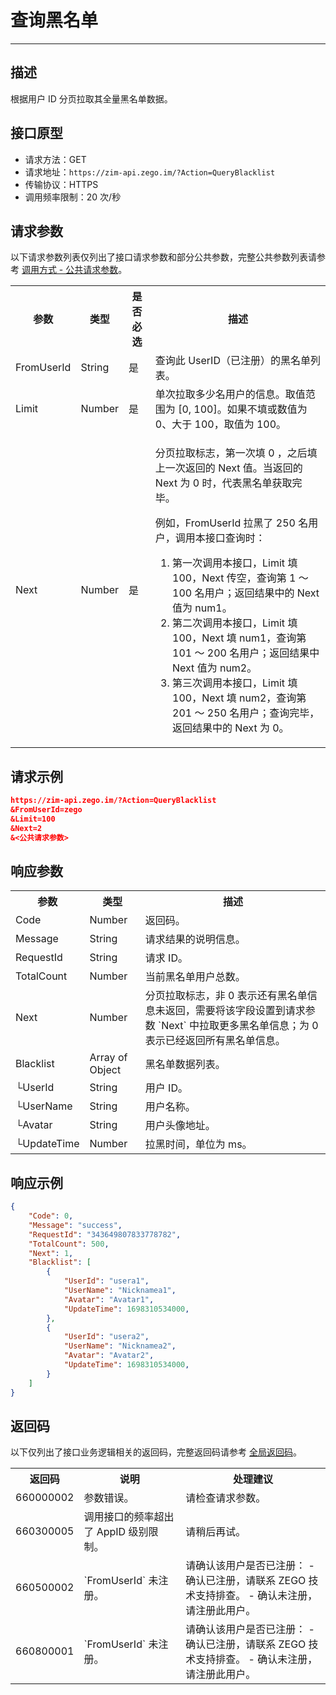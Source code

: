 # 查询黑名单

- - -

## 描述

根据用户 ID 分页拉取其全量黑名单数据。

## 接口原型

- 请求方法：GET
- 请求地址：`https://zim-api.zego.im/?Action=QueryBlacklist`
- 传输协议：HTTPS
- 调用频率限制：20 次/秒


## 请求参数

以下请求参数列表仅列出了接口请求参数和部分公共参数，完整公共参数列表请参考 [调用方式 - 公共请求参数](../Accessing%20Server%20APIs.mdx#2-公共参数)。

<table>
<tbody><tr>
<th>参数</th>
<th>类型</th>
<th>是否必选</th>
<th>描述</th>
</tr>
<tr>
<td>FromUserId</td>
<td>String</td>
<td>是</td>
<td>查询此 UserID（已注册）的黑名单列表。</td>
</tr>
<tr>
<td>Limit</td>
<td>Number</td>
<td>是</td>
<td>单次拉取多少名用户的信息。取值范围为 [0, 100]。如果不填或数值为 0、大于 100，取值为 100。</td>
</tr>
<tr>
<td>Next</td>
<td>Number</td>
<td>是</td>
<td><p>分页拉取标志，第一次填 0 ，之后填上一次返回的 Next 值。当返回的 Next 为 0 时，代表黑名单获取完毕。</p><p> 例如，FromUserId 拉黑了 250 名用户，调用本接口查询时：</p><ol><li> 第一次调用本接口，Limit 填 100，Next 传空，查询第 1 ～ 100 名用户；返回结果中的 Next 值为 num1。</li><li> 第二次调用本接口，Limit 填 100，Next 填 num1，查询第 101 ～ 200 名用户；返回结果中 Next 值为 num2。</li><li> 第三次调用本接口，Limit 填 100，Next 填 num2，查询第 201 ～ 250 名用户；查询完毕，返回结果中的 Next 为 0。</li></ol><p></p></td>
</tr>
</tbody></table>


## 请求示例

```json
https://zim-api.zego.im/?Action=QueryBlacklist
&FromUserId=zego
&Limit=100
&Next=2
&<公共请求参数>
```

## 响应参数

<table class="collapsible-table" >
<tbody><tr data-row-level="1">
<th>参数</th>
<th>类型</th>
<th>描述</th>
</tr>
<tr data-row-level="2">
<td>Code</td>
<td>Number</td>
<td>返回码。</td>
</tr>
<tr data-row-level="3">
<td>Message</td>
<td>String</td>
<td>请求结果的说明信息。</td>
</tr>
<tr data-row-level="4">
<td>RequestId</td>
<td>String</td>
<td>请求 ID。</td>
</tr>
<tr data-row-level="5">
<td>TotalCount</td>
<td>Number</td>
<td>当前黑名单用户总数。</td>
</tr>
<tr data-row-level="6">
<td>Next</td>
<td>Number</td>
<td>分页拉取标志，非 0 表示还有黑名单信息未返回，需要将该字段设置到请求参数 `Next` 中拉取更多黑名单信息；为 0 表示已经返回所有黑名单信息。</td>
</tr>
<tr data-row-level="7" data-row-child="true">
<td>Blacklist</td>
<td>Array of Object</td>
<td>黑名单数据列表。</td>
</tr>
<tr data-row-level="7-1">
<td>└UserId</td>
<td>String</td>
<td>用户 ID。</td>
</tr>
<tr data-row-level="7-2">
<td>└UserName</td>
<td>String</td>
<td>用户名称。</td>
</tr>
<tr data-row-level="7-3">
<td>└Avatar</td>
<td>String</td>
<td>用户头像地址。</td>
</tr>
<tr data-row-level="7-4">
<td>└UpdateTime</td>
<td>Number</td>
<td>拉黑时间，单位为 ms。</td>
</tr>
</tbody></table>

## 响应示例

```json
{
    "Code": 0,
    "Message": "success",
    "RequestId": "343649807833778782",
    "TotalCount": 500,
    "Next": 1,
    "Blacklist": [
        {
            "UserId": "usera1",
            "UserName": "Nicknamea1",
            "Avatar": "Avatar1",
            "UpdateTime": 1698310534000,
        },
        {
            "UserId": "usera2",
            "UserName": "Nicknamea2",
            "Avatar": "Avatar2",
            "UpdateTime": 1698310534000,
        }
    ]
}
```


## 返回码

以下仅列出了接口业务逻辑相关的返回码，完整返回码请参考 [全局返回码](../Return%20codes.mdx)。

<table>

<tbody><tr>
<th>返回码</th>
<th>说明</th>
<th>处理建议</th>
</tr>
<tr>
<td>660000002</td>
<td>参数错误。</td>
<td>请检查请求参数。</td>
</tr>
<tr>
<td>660300005</td>
<td>调用接口的频率超出了 AppID 级别限制。</td>
<td>请稍后再试。</td>
</tr>
<tr>
<td>660500002</td>
<td>`FromUserId` 未注册。</td>
<td>
请确认该用户是否已注册：
- 确认已注册，请联系 ZEGO 技术支持排查。
- 确认未注册，请注册此用户。
</td>
</tr>
<tr>
<td>660800001</td>
<td>`FromUserId` 未注册。</td>
<td>
请确认该用户是否已注册：
- 确认已注册，请联系 ZEGO 技术支持排查。
- 确认未注册，请注册此用户。
</td>
</tr>
</tbody></table>
